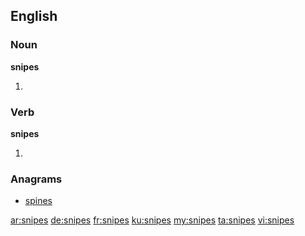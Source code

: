 ==English==

===Noun===
'''snipes'''

# {{plural of|snipe}}

===Verb===
'''snipes'''

# {{en-third-person singular of|snipe}}

===Anagrams===
* [[spines#English|spines]]

[[ar:snipes]]
[[de:snipes]]
[[fr:snipes]]
[[ku:snipes]]
[[my:snipes]]
[[ta:snipes]]
[[vi:snipes]]